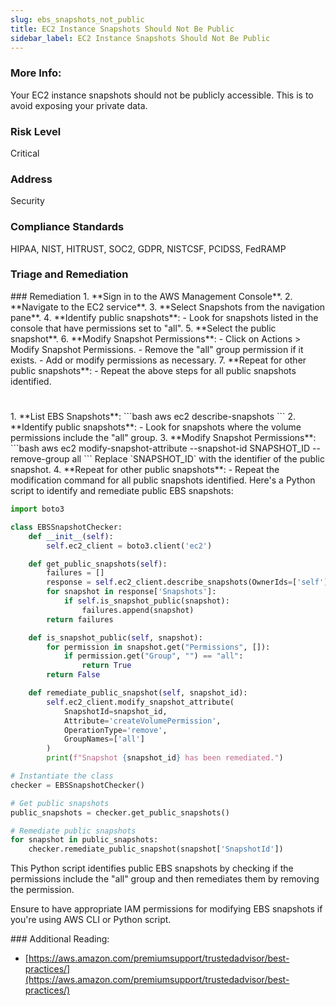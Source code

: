 ```yaml
---
slug: ebs_snapshots_not_public
title: EC2 Instance Snapshots Should Not Be Public
sidebar_label: EC2 Instance Snapshots Should Not Be Public
---
```


### More Info:

Your EC2 instance snapshots should not be publicly accessible. This is to avoid exposing your private data.

### Risk Level

Critical

### Address

Security

### Compliance Standards

HIPAA, NIST, HITRUST, SOC2, GDPR, NISTCSF, PCIDSS, FedRAMP


### Triage and Remediation
<Tabs>
<Tab title='Remediation'>
### Remediation

<AccordionGroup>
<Accordion title='Using Console' defaultOpen='true'>
1. **Sign in to the AWS Management Console**.
2. **Navigate to the EC2 service**.
3. **Select Snapshots from the navigation pane**.
4. **Identify public snapshots**:
   - Look for snapshots listed in the console that have permissions set to "all".
5. **Select the public snapshot**.
6. **Modify Snapshot Permissions**:
   - Click on Actions > Modify Snapshot Permissions.
   - Remove the "all" group permission if it exists.
   - Add or modify permissions as necessary.
7. **Repeat for other public snapshots**:
   - Repeat the above steps for all public snapshots identified.

#
</Accordion>

<Accordion title='Using CLI'>
1. **List EBS Snapshots**:
```bash
aws ec2 describe-snapshots
```
2. **Identify public snapshots**:
   - Look for snapshots where the volume permissions include the "all" group.
3. **Modify Snapshot Permissions**:
```bash
aws ec2 modify-snapshot-attribute --snapshot-id SNAPSHOT_ID --remove-group all
```
Replace `SNAPSHOT_ID` with the identifier of the public snapshot.
4. **Repeat for other public snapshots**:
   - Repeat the modification command for all public snapshots identified.
</Accordion>

<Accordion title='Using Python'>
Here's a Python script to identify and remediate public EBS snapshots:

```python
import boto3

class EBSSnapshotChecker:
    def __init__(self):
        self.ec2_client = boto3.client('ec2')

    def get_public_snapshots(self):
        failures = []
        response = self.ec2_client.describe_snapshots(OwnerIds=['self'])
        for snapshot in response['Snapshots']:
            if self.is_snapshot_public(snapshot):
                failures.append(snapshot)
        return failures

    def is_snapshot_public(self, snapshot):
        for permission in snapshot.get("Permissions", []):
            if permission.get("Group", "") == "all":
                return True
        return False

    def remediate_public_snapshot(self, snapshot_id):
        self.ec2_client.modify_snapshot_attribute(
            SnapshotId=snapshot_id,
            Attribute='createVolumePermission',
            OperationType='remove',
            GroupNames=['all']
        )
        print(f"Snapshot {snapshot_id} has been remediated.")

# Instantiate the class
checker = EBSSnapshotChecker()

# Get public snapshots
public_snapshots = checker.get_public_snapshots()

# Remediate public snapshots
for snapshot in public_snapshots:
    checker.remediate_public_snapshot(snapshot['SnapshotId'])
```

This Python script identifies public EBS snapshots by checking if the permissions include the "all" group and then remediates them by removing the permission.

Ensure to have appropriate IAM permissions for modifying EBS snapshots if you're using AWS CLI or Python script.
</Accordion>

</AccordionGroup>
</Tab>
</Tabs>
### Additional Reading:

- [https://aws.amazon.com/premiumsupport/trustedadvisor/best-practices/](https://aws.amazon.com/premiumsupport/trustedadvisor/best-practices/) 


